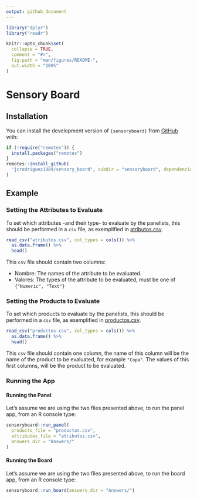 ```yaml
---
output: github_document
---
```


```r
library("dplyr")
library("readr")

knitr::opts_chunk$set(
  collapse = TRUE,
  comment = "#>",
  fig.path = "man/figures/README-",
  out.width = "100%"
)
```

# Sensory Board

## Installation

You can install the development version of `{sensoryboard}` from [GitHub](https://github.com/) with:

``` r
if (!require("remotes")) {
  install.packages("remotes")
}
remotes::install_github(
  "jcrodriguez1989/sensory_board", subdir = "sensoryboard", dependencies = TRUE
)
```

## Example

### Setting the Attributes to Evaluate

To set which attributes -and their type- to evaluate by the panelists, this should be performed in a `csv` file, as exemplified in [atributos.csv](atributos.csv).

```r
read_csv("atributos.csv", col_types = cols()) %>% 
  as.data.frame() %>% 
  head()
```

This `csv` file should contain two columns:

* Nombre: The names of the attribute to be evaluated.
* Valores: The types of the attribute to be evaluated, must be one of `{"Numeric", "Text"}`

### Setting the Products to Evaluate

To set which products to evaluate by the panelists, this should be performed in a `csv` file, as exemplified in [productos.csv](productos.csv).

```r
read_csv("productos.csv", col_types = cols()) %>% 
  as.data.frame() %>% 
  head()
```

This `csv` file should contain one column, the name of this column will be the name of the product to be evaluated, for example `"Copa"`. The values of this first columns, will be the product to be evaluated.

### Running the App

#### Running the Panel

Let's assume we are using the two files presented above, to run the panel app, from an R console type:

```r
sensoryboard::run_panel(
  products_file = "productos.csv",
  attributes_file = "atributos.csv",
  answers_dir = "Answers/"
)
```

#### Running the Board

Let's assume we are using the two files presented above, to run the board app, from an R console type:

```r
sensoryboard::run_board(answers_dir = "Answers/")
```
